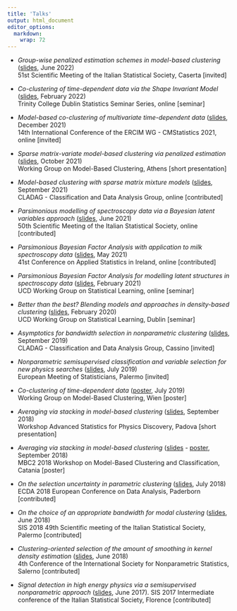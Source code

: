 ```yaml
---
title: 'Talks'
output: html_document
editor_options: 
  markdown: 
    wrap: 72
---
```


-   *Group-wise penalized estimation schemes in model-based clustering*
    ([slides](documents/sis2022.pdf), June 2022) <br> 51st Scientific
    Meeting of the Italian Statistical Society, Caserta [invited]

-   *Co-clustering of time-dependent data via the Shape Invariant Model*
    ([slides](documents/TCD_seminar.pdf), February 2022) <br> Trinity
    College Dublin Statistics Seminar Series, online [seminar]

-   *Model-based co-clustering of multivariate time-dependent data*
    ([slides](documents/ercim_2021.pdf), December 2021) <br> 14th
    International Conference of the ERCIM WG - CMStatistics 2021, online
    [invited]

-   *Sparse matrix-variate model-based clustering via penalized
    estimation* ([slides](documents/wg_mbc_21.pdf), October 2021) <br>
    Working Group on Model-Based Clustering, Athens [short presentation]

-   *Model-based clustering with sparse matrix mixture models*
    ([slides](documents/cladag_2021.pdf), September 2021) <br> CLADAG -
    Classification and Data Analysis Group, online [contributed]

-   *Parsimonious modelling of spectroscopy data via a Bayesian latent      variables approach* ([slides](documents/SIS_2021.pdf), June 2021)
    <br> 50th Scientific Meeting of the Italian Statistical Society,
    online [contributed]

-   *Parsimonious Bayesian Factor Analysis with application to milk spectroscopy data* ([slides](documents/CASI_2021.pdf), May 2021)
    <br> 41st Conference on Applied Statistics in Ireland, online
    [contributed]

-   *Parsimonious Bayesian Factor Analysis for modelling latent structures in spectroscopy data*
    ([slides](documents/wg_ucd_2021.pdf), February 2021) <br> UCD
    Working Group on Statistical Learning, online [seminar]

-   *Better than the best? Blending models and approaches in density-based clustering* ([slides](documents/wg_ucd.pdf), February 2020) <br> UCD Working Group on Statistical Learning, Dublin [seminar]

-   *Asymptotics for bandwidth selection in nonparametric clustering*
    ([slides](documents/cladag19.pdf), September 2019) <br> CLADAG -
    Classification and Data Analysis Group, Cassino [invited]

-   *Nonparametric semisupervised classification and variable selection for new physics searches* ([slides](documents/ems2019.pdf), July 2019) <br> European Meeting of Statisticians, Palermo [invited]

-   *Co-clustering of time-dependent data*
    ([poster](documents/poster_wg19.pdf), July 2019) <br> Working Group
    on Model-Based Clustering, Wien [poster]

-   *Averaging via stacking in model-based clustering*
    ([slides](documents/aspd.pdf), September 2018) <br> Workshop
    Advanced Statistics for Physics Discovery, Padova [short
    presentation]

-   *Averaging via stacking in model-based clustering*
    ([slides](documents/template_mbc2.pdf) -
    [poster](documents/conference_poster_2.pdf), September 2018) <br>
    MBC2 2018 Workshop on Model-Based Clustering and Classification,
    Catania [poster]

-   *On the selection uncertainty in parametric clustering*
    ([slides](documents/ecda.pdf), July 2018) <br> ECDA 2018 European
    Conference on Data Analysis, Paderborn [contributed]

-   *On the choice of an appropriate bandwidth for modal clustering*
    ([slides](documents/sis2018.pdf), June 2018) <br> SIS 2018 49th
    Scientific meeting of the Italian Statistical Society, Palermo
    [contributed]

-   *Clustering-oriented selection of the amount of smoothing in kernel
    density estimation* ([slides](documents/isnps.pdf), June 2018) <br>
    4th Conference of the International Society for Nonparametric
    Statistics, Salerno [contributed]

-   *Signal detection in high energy physics via a semisupervised
    nonparametric approach* ([slides](documents/slide_sis2017b.pdf),
    June 2017). SIS 2017 Intermediate conference of the Italian
    Statistical Society, Florence [contributed]
